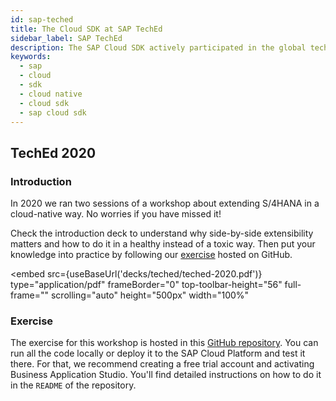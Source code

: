 ```yaml
---
id: sap-teched
title: The Cloud SDK at SAP TechEd
sidebar_label: SAP TechEd
description: The SAP Cloud SDK actively participated in the global tech-education summit organized by SAP. We organize learning session and workshops to boost your knowledge about cloud-native development and Intelligent Enterprise.
keywords:
  - sap
  - cloud
  - sdk
  - cloud native
  - cloud sdk
  - sap cloud sdk
---
```


<!-- vale off -->


<!-- vale on -->

## TechEd 2020

### Introduction

In 2020 we ran two sessions of a workshop about extending S/4HANA in a cloud-native way. No worries if you have missed it!

Check the introduction deck to understand why side-by-side extensibility matters and how to do it in a healthy instead of a toxic way. Then put your knowledge into practice by following our [exercise](#exercise) hosted on GitHub.

<!-- vale off -->

<embed
  src={useBaseUrl('decks/teched/teched-2020.pdf')}
  type="application/pdf"
  frameBorder="0"
  top-toolbar-height="56"
  full-frame=""
  scrolling="auto"
  height="500px"
  width="100%"
></embed>

<!-- vale on -->

### Exercise

The exercise for this workshop is hosted in this [GitHub repository](https://github.com/SAP-samples/teched2020-DT261). You can run all the code locally or deploy it to the SAP Cloud Platform and test it there. For that, we recommend creating a free trial account and activating Business Application Studio. You'll find detailed instructions on how to do it in the `README` of the repository.
